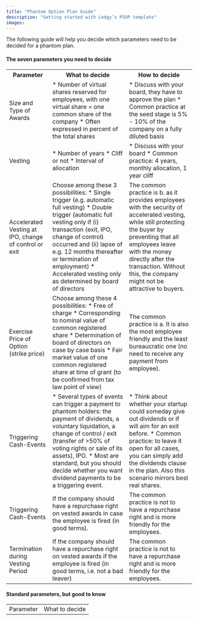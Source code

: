 ```yaml
---
title: "Phantom Option Plan Guide"
description: "Getting started with Ledgy’s PSOP template"
images:
---
```


The following guide will help you decide which parameters need to be decided for a phantom plan.

#### The seven parameters you need to decide
<table class="table table-bordered table-striped">
  <tbody>
    <tr>
      <th>Parameter</th>
      <th>What to decide</th>
      <th>How to decide</th>
    </tr>
    <tr>
      <td>Size and Type of Awards</td>
      <td>
        * Number of virtual shares reserved for employees, with one virtual share = one common share of the company
        * Often expressed in percent of the total shares
      </td>
      <td>
        * Discuss with your board, they have to approve the plan
        * Common practice at the seed stage is 5% - 10% of the company on a fully diluted basis
      </td>
    </tr>
    <tr>
      <td>Vesting</td>
      <td>
        * Number of years
        * Cliff or not
        * Interval of allocation
      </td>
      <td>
        * Discuss with your board
        * Common practice: 4 years, monthly allocation, 1 year cliff
      </td>
    </tr>
    <tr>
      <td>Accelerated Vesting at IPO, change of control or exit</td>
      <td>
        Choose among these 3 possibilities:
          * Single trigger (e.g. automatic full vesting)
          * Double trigger (automatic full vesting only if (i) transaction (exit, IPO, change of control) occurred and (ii) lapse of e.g. 12 months thereafter or termination of employment)
          * Accelerated vesting only as determined by board of directors
      </td>
      <td>
        The common practice is b. as it provides employees with the security of accelerated vesting, while still protecting the buyer by preventing that all employees leave with the money directly after the transaction. Without this, the company might not be attractive to buyers.
      </td>
    </tr>
    <tr>
      <td>Exercise Price of Option (strike price)</td>
      <td>
        Choose among these 4 possibilities:
        * Free of charge
        * Corresponding to nominal value of common registered share
        * Determination of board of directors on case by case basis
        * Fair market value of one common registered share at time of grant (to be confirmed from tax law point of view)
      </td>
      <td>
        The common practice is a. It is also the most employee friendly and the least bureaucratic one (no need to receive any payment from employee).
      </td>
    </tr>
    <tr>
      <td>Triggering Cash-Events</td>
      <td>
        * Several types of events can trigger a payment to phantom holders: the payment of dividends, a voluntary liquidation, a change of control / exit (transfer of >50% of voting rights or sale of its assets), IPO.
        * Most are standard, but you should decide whether you want dividend payments to be a triggering event.
      </td>
      <td>
        * Think about whether your startup could someday give out dividends or if will aim for an exit before.
        * Common practice: to leave it open for all cases, you can simply add the dividends clause in the plan. Also this scenario mirrors best real shares.
      </td>
    </tr>
    <tr>
      <td>Triggering Cash-Events</td>
      <td>
        If the company should have a repurchase right on vested awards in case the employee is fired (in good terms).
      </td>
      <td>
        The common practice is not to have a repurchase right and is more friendly for the employees.
      </td>
    </tr>
    <tr>
      <td>Termination during Vesting Period</td>
      <td>
        If the company should have a repurchase right on vested awards if the employee is fired (in good terms, i.e. not a bad leaver)
      </td>
      <td>
        The common practice is not to have a repurchase right and is more friendly for the employees.
      </td>
    </tr>
  </tbody>
</table>

#### Standard parameters, but good to know
<table class="table table-bordered table-striped">
  <tbody>
    <tr>
      <td>Parameter</td>
      <td>What to decide</td>
    </tr>
  </tbody>
</table>
